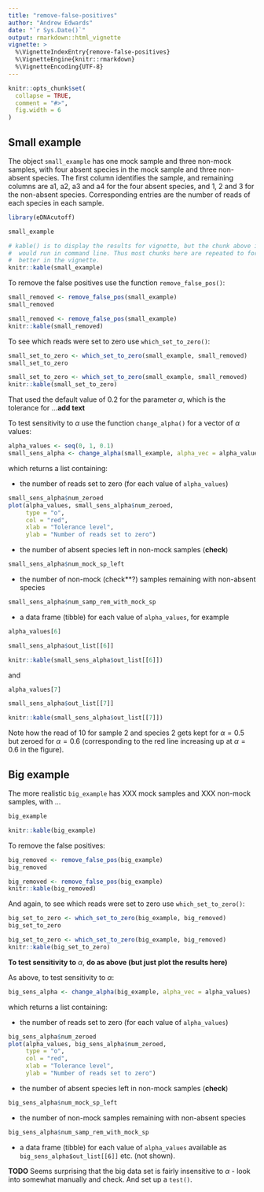```yaml
---
title: "remove-false-positives"
author: "Andrew Edwards"
date: "`r Sys.Date()`"
output: rmarkdown::html_vignette
vignette: >
  %\VignetteIndexEntry{remove-false-positives}
  %\VignetteEngine{knitr::rmarkdown}
  %\VignetteEncoding{UTF-8}
---
```


```r
knitr::opts_chunk$set(
  collapse = TRUE,
  comment = "#>",
  fig.width = 6
)
```

## Small example

The object `small_example` has one mock sample and three non-mock samples, with four
absent species in the mock sample and three non-absent species. The first column
identifies the sample, and remaining columns are
a1, a2, a3 and a4 for the four absent species, and 1, 2 and 3 for the non-absent species.
Corresponding entries are the number of reads of each species in each sample.

```r
library(eDNAcutoff)
```

```r
small_example
```

```r
# kable() is to display the results for vignette, but the chunk above is what you
#  would run in command line. Thus most chunks here are repeated to format the output
#  better in the vignette.
knitr::kable(small_example)
```

To remove the false positives use the function `remove_false_pos()`:

```r
small_removed <- remove_false_pos(small_example)
small_removed
```

```r
small_removed <- remove_false_pos(small_example)
knitr::kable(small_removed)
```

To see which reads were set to zero use `which_set_to_zero()`:

```r
small_set_to_zero <- which_set_to_zero(small_example, small_removed)
small_set_to_zero
```

```r
small_set_to_zero <- which_set_to_zero(small_example, small_removed)
knitr::kable(small_set_to_zero)
```

That used the default value of 0.2 for the parameter $\alpha$, which is the
tolerance for ...**add text**

To test sensitivity to $\alpha$ use the function `change_alpha()` for a vector
of $\alpha$ values:


```r
alpha_values <- seq(0, 1, 0.1)
small_sens_alpha <- change_alpha(small_example, alpha_vec = alpha_values)
```

which returns a list containing:

- the number of reads set to zero (for each value of `alpha_values`)

```r
small_sens_alpha$num_zeroed
plot(alpha_values, small_sens_alpha$num_zeroed,
     type = "o",
     col = "red",
     xlab = "Tolerance level",
     ylab = "Number of reads set to zero")
```


- the number of absent species left in non-mock samples (**check**)
```r
small_sens_alpha$num_mock_sp_left
```

- the number of non-mock (check**?) samples remaining with non-absent species
```r
small_sens_alpha$num_samp_rem_with_mock_sp
```

- a data frame (tibble) for each value of `alpha_values`,
for example

```r
alpha_values[6]
```

```r
small_sens_alpha$out_list[[6]]
```

```r
knitr::kable(small_sens_alpha$out_list[[6]])
```

and


```r
alpha_values[7]
```

```r
small_sens_alpha$out_list[[7]]
```

```r
knitr::kable(small_sens_alpha$out_list[[7]])
```

Note how the read of 10 for sample 2 and species 2 gets kept for $\alpha=0.5$
but zeroed for $\alpha=0.6$ (corresponding to the red line increasing up at
$\alpha=0.6$ in the figure).

## Big example

The more realistic `big_example` has XXX mock samples and XXX non-mock samples,
with ...

```r
big_example
```

```r
knitr::kable(big_example)
```

To remove the false positives:

```r
big_removed <- remove_false_pos(big_example)
big_removed
```

```r
big_removed <- remove_false_pos(big_example)
knitr::kable(big_removed)
```

And again, to see which reads were set to zero use `which_set_to_zero()`:

```r
big_set_to_zero <- which_set_to_zero(big_example, big_removed)
big_set_to_zero
```

```r
big_set_to_zero <- which_set_to_zero(big_example, big_removed)
knitr::kable(big_set_to_zero)
```

**To test sensitivity to** $\alpha$, **do as above (but just plot the results here)**

As above, to test sensitivity to $\alpha$:

```r
big_sens_alpha <- change_alpha(big_example, alpha_vec = alpha_values)
```

which returns a list containing:

- the number of reads set to zero (for each value of `alpha_values`)

```r
big_sens_alpha$num_zeroed
plot(alpha_values, big_sens_alpha$num_zeroed,
     type = "o",
     col = "red",
     xlab = "Tolerance level",
     ylab = "Number of reads set to zero")
```

- the number of absent species left in non-mock samples (**check**)
```r
big_sens_alpha$num_mock_sp_left
```

- the number of non-mock samples remaining with non-absent species
```r
big_sens_alpha$num_samp_rem_with_mock_sp
```

- a data frame (tibble) for each value of `alpha_values` available as
  `big_sens_alpha$out_list[[6]]` etc. (not shown).

**TODO** Seems surprising that the big data set is fairly insensitive to
$\alpha$ - look into somewhat manually and check. And set up a `test()`.

